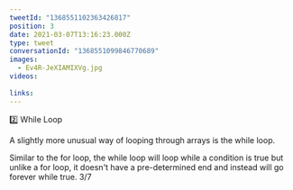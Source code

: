 ```yaml
---
tweetId: "1368551102363426817"
position: 3
date: 2021-03-07T13:16:23.000Z
type: tweet
conversationId: "1368551099846770689"
images:
  - Ev4R-JeXIAMIXVg.jpg
videos:
  
links:
---
```

2️⃣ While Loop

A slightly more unusual way of looping through arrays is the while loop. 

Similar to the for loop, the while loop will loop while a condition is true but unlike a for loop, it doesn't have a pre-determined end and instead will go forever while true. 3/7
